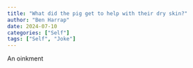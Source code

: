 ```yaml
---
title: "What did the pig get to help with their dry skin?"
author: "Ben Harrap"
date: 2024-07-10
categories: ["Self"]
tags: ["Self", "Joke"]
---
```


An oinkment